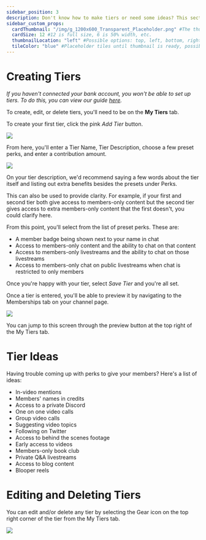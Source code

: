 ```yaml
---
sidebar_position: 3
description: Don't know how to make tiers or need some ideas? This section's for you.
sidebar_custom_props:
  cardThumbnail: "/img/g_1200x600_Transparent_Placeholder.png" #The thumbnail on the category card.
  cardSize: 12 #12 is full size, 6 is 50% width, etc.
  thumbnailLocation: "left" #Possible options: top, left, bottom, right, none
  tileColor: "blue" #Placeholder tiles until thumbnail is ready, possible options: blue, cream, darkpurple, lightpurple, mauve, orange, pink, none
---
```


# Creating Tiers
*If you haven't connected your bank account, you won't be able to set up tiers. To do this, you can view our guide [here](https://help.odysee.tv/category-basics/bankaccount).*

To create, edit, or delete tiers, you'll need to be on the **My Tiers** tab.

To create your first tier, click the pink *Add Tier* button.

![](https://i.imgur.com/8T9mrQ5.png)

From here, you'll enter a Tier Name, Tier Description, choose a few preset perks, and enter a contribution amount.

![](https://i.imgur.com/LJ6d41Q.png)

On your tier description, we'd recommend saying a few words about the tier itself and listing out extra benefits besides the presets under Perks.

This can also be used to provide clarity. For example, if your first and second tier both give access to members-only content but the second tier gives access to extra members-only content that the first doesn't, you could clarify here.

From this point, you'll select from the list of preset perks. These are:

- A member badge being shown next to your name in chat
- Access to members-only content and the ability to chat on that content
- Access to members-only livestreams and the ability to chat on those livestreams
- Access to members-only chat on public livestreams when chat is restricted to only members

Once you're happy with your tier, select *Save Tier* and you're all set.

Once a tier is entered, you'll be able to preview it by navigating to the Memberships tab on your channel page.

![](https://i.imgur.com/GwBhcVX.png)

You can jump to this screen through the preview button at the top right of the My Tiers tab.

# Tier Ideas

Having trouble coming up with perks to give your members? Here's a list of ideas:

- In-video mentions
- Members' names in credits
- Access to a private Discord
- One on one video calls
- Group video calls
- Suggesting video topics
- Following on Twitter
- Access to behind the scenes footage
- Early access to videos
- Members-only book club
- Private Q&A livestreams
- Access to blog content
- Blooper reels

# Editing and Deleting Tiers

You can edit and/or delete any tier by selecting the Gear icon on the top right corner of the tier from the My Tiers tab.

![](https://i.imgur.com/neMynkL.png)
